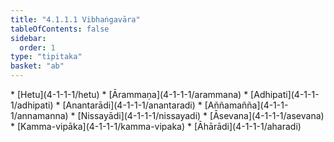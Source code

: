 ```yaml
---
title: "4.1.1.1 Vibhaṅgavāra"
tableOfContents: false
sidebar:
  order: 1
type: "tipitaka"
basket: "ab"
---
```



<DynamicBreadcrumb />



<TableOfContents>
* [Hetu](4-1-1-1/hetu)
* [Ārammaṇa](4-1-1-1/arammana)
* [Adhipati](4-1-1-1/adhipati)
* [Anantarādi](4-1-1-1/anantaradi)
* [Aññamañña](4-1-1-1/annamanna)
* [Nissayādi](4-1-1-1/nissayadi)
* [Āsevana](4-1-1-1/asevana)
* [Kamma-vipāka](4-1-1-1/kamma-vipaka)
* [Āhārādi](4-1-1-1/aharadi)
</TableOfContents>